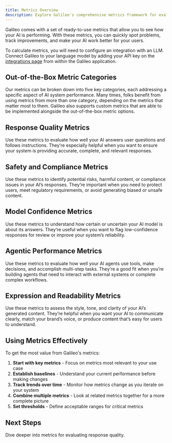```yaml
---
title: Metrics Overview
description: Explore Galileo's comprehensive metrics framework for evaluating and improving AI system performance across multiple dimensions.
---
```




<script>
  {`
  function highlightSection() {
    // Remove any existing highlights
    const prevHighlight = document.querySelector('.section-highlight');
    if (prevHighlight) {
      prevHighlight.classList.remove('section-highlight');
    }

    // If we have a hash, find and highlight the section
    if (window.location.hash) {
      const targetSection = document.querySelector(window.location.hash);
      if (targetSection) {
        targetSection.classList.add('section-highlight');
        // Ensure smooth scroll
        targetSection.scrollIntoView({ behavior: 'smooth', block: 'start' });
      }
    }
  }

  // Run on page load and when hash changes
  if (typeof window !== 'undefined') {
    window.addEventListener('load', highlightSection);
    window.addEventListener('hashchange', highlightSection);
  }
`}
</script>

<style>
  {`
  .section-highlight {
    position: relative;
    background: #4a2ff911;
    padding: 24px;
    margin: -24px;
    border-radius: 8px;
    border-left: 4px solid #4a2ff9;
    animation: flashHighlight 2s ease-out;
  }

  @keyframes flashHighlight {
    0% { background: #4a2ff933; }
    100% { background: #4a2ff911; }
  }
`}
</style>

Galileo comes with a set of ready-to-use metrics that allow you to see how your AI is performing. With these metrics, you can quickly spot problems, track improvements, and make your AI work better for your users.

To calculate metrics, you will need to configure an integration with an LLM. Connect Galileo to your language model by adding your API key on the [integrations page](https://app.galileo.ai/settings/integrations) from within the Galileo application.  

## Out-of-the-Box Metric Categories

Our metrics can be broken down into five key categories, each addressing a specific aspect of AI system performance. Many times, folks benefit from using metrics from more than one category, depending on the metrics that matter most to them.  Galileo also supports custom metrics that are able to be implemented alongside the out-of-the-box metric options. 

  <MetricCategories />

## Response Quality Metrics

Use these metrics to evaluate how well your AI answers user questions and follows instructions. They’re especially helpful when you want to ensure your system is providing accurate, complete, and relevant responses.

  <ResponseQuality />

## Safety and Compliance Metrics

Use these metrics to identify potential risks, harmful content, or compliance issues in your AI’s responses. They’re important when you need to protect users, meet regulatory requirements, or avoid generating biased or unsafe content.

<SafetyAndComplianceMetrics />

## Model Confidence Metrics

Use these metrics to understand how certain or uncertain your AI model is about its answers. They’re useful when you want to flag low-confidence responses for review or improve your system’s reliability.

<ModelConfidenceMetrics />

## Agentic Performance Metrics

Use these metrics to evaluate how well your AI agents use tools, make decisions, and accomplish multi-step tasks. They’re a good fit when you’re building agents that need to interact with external systems or complete complex workflows.

<AgenticPerformanceMetrics />

## Expression and Readability Metrics

Use these metrics to assess the style, tone, and clarity of your AI’s generated content. They’re helpful when you want your AI to communicate clearly, match your brand’s voice, or produce content that’s easy for users to understand.

<ExpressionAndReadabilityMetrics />

## Using Metrics Effectively

To get the most value from Galileo's metrics:

1. **Start with key metrics** - Focus on metrics most relevant to your use case
2. **Establish baselines** - Understand your current performance before making changes
3. **Track trends over time** - Monitor how metrics change as you iterate on your system
4. **Combine multiple metrics** - Look at related metrics together for a more complete picture
5. **Set thresholds** - Define acceptable ranges for critical metrics

## Next Steps

<CardGroup cols={2}>
  <Card title="Explore Response Quality" href="/concepts/metrics/response-quality/instruction-adherence">
    Dive deeper into metrics for evaluating response quality.

</Card>
</CardGroup>
